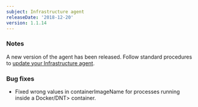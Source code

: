 ```yaml
---
subject: Infrastructure agent
releaseDate: '2018-12-20'
version: 1.1.14
---
```


### Notes

A new version of the agent has been released. Follow standard procedures to [update your Infrastructure agent](/docs/infrastructure/new-relic-infrastructure/installation/update-infrastructure-agent).

### Bug fixes

* Fixed wrong values in containerImageName for processes running inside a <DNT>Docker/DNT> container.
